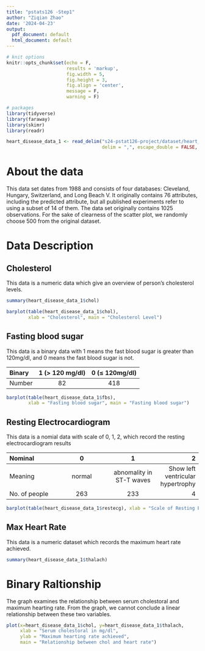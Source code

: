 ```yaml
---
title: "pstats126 -Step1"
author: "Ziqian Zhao"
date: '2024-04-23'
output:
  pdf_document: default
  html_document: default
---
```


```r
# knit options
knitr::opts_chunk$set(echo = F,
                      results = 'markup',
                      fig.width = 5,
                      fig.height = 3,
                      fig.align = 'center',
                      message = F,
                      warning = F)

# packages
library(tidyverse)
library(faraway)
library(skimr)
library(readr)
```

```r
heart_disease_data_1 <- read_delim("s24-pstat126-project/dataset/heart_disease_data_1.csv", 
                                   delim = ",", escape_double = FALSE, trim_ws = TRUE)
```
# About the data

This data set dates from 1988 and consists of four databases: Cleveland, Hungary, Switzerland, and Long Beach V. It originally contains 76 attributes, including the predicted attribute, but all published experiments refer to using a subset of 14 of them. The data set originally contains 1025 observations. For the sake of clearness of the scatter plot, we randomly choose 500 from the original dataset. 

# Data Description

## Cholesterol 

This data is a numeric data which give an overview of person's cholesterol levels.
```r
summary(heart_disease_data_1$chol)
```
```r
barplot(table(heart_disease_data_1$chol), 
        xlab = "Cholesterol", main = "Cholesterol Level")
```

## Fasting blood sugar

This data is a binary data with 1 means the fast blood sugar is greater than 120mg/dl, and 0 means the fast blood sugar is not.

| Binary | 1 (> 120 mg/dl) | 0 ($\leq$ 120mg/dl) |
|:-------|:-------:|:------:|
| Number |   82   |  418   |

```r
barplot(table(heart_disease_data_1$fbs), 
        xlab = "Fasting blood sugar", main = "Fasting blood sugar")
```

## Resting Electrocardiogram 

This data is a nomial data with scale of 0, 1, 2, which record the resting electrocardiogram results

| Nominal | 0 | 1 | 2|
|:-------|:-------:|:------:|------:|
| Meaning |   normal   |  abnomality in ST-T waves   | Show left ventricular hypertrophy| 
| No. of people |263|233|4|

```r
barplot(table(heart_disease_data_1$restecg), xlab = "Scale of Resting ECG", main = "Resting ECG")
```
## Max Heart Rate

This data is a numeric dataset which records the maximum heart rate achieved.

```r
summary(heart_disease_data_1$thalach)
```

# Binary Raltionship

The graph examines the relationship between serum cholestoral and maximum hearting rate. From the graph, we cannot conclude a linear relationship between these two variables. 

```r
plot(x=heart_disease_data_1$chol, y=heart_disease_data_1$thalach,
     xlab = "Serum cholestoral in mg/dl",
     ylab = "Maximum hearting rate achieved",
     main = "Relationship between chol and heart rate")
```

